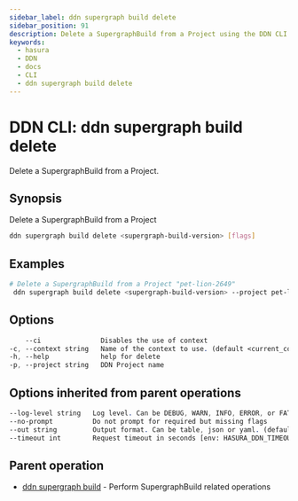 ```yaml
---
sidebar_label: ddn supergraph build delete
sidebar_position: 91
description: Delete a SupergraphBuild from a Project using the DDN CLI
keywords:
  - hasura
  - DDN
  - docs
  - CLI
  - ddn supergraph build delete
---
```


# DDN CLI: ddn supergraph build delete

Delete a SupergraphBuild from a Project.

## Synopsis

Delete a SupergraphBuild from a Project

```bash
ddn supergraph build delete <supergraph-build-version> [flags]
```

## Examples

```bash
# Delete a SupergraphBuild from a Project "pet-lion-2649"
 ddn supergraph build delete <supergraph-build-version> --project pet-lion-2649
```

## Options

```sass
    --ci               Disables the use of context
-c, --context string   Name of the context to use. (default <current_context>)
-h, --help             help for delete
-p, --project string   DDN Project name
```

## Options inherited from parent operations

```sass
--log-level string   Log level. Can be DEBUG, WARN, INFO, ERROR, or FATAL. (default "INFO")
--no-prompt          Do not prompt for required but missing flags
--out string         Output format. Can be table, json or yaml. (default "table")
--timeout int        Request timeout in seconds [env: HASURA_DDN_TIMEOUT] (default 100)
```

## Parent operation

- [ddn supergraph build](/reference/cli/commands/ddn_supergraph_build) - Perform SupergraphBuild related operations
